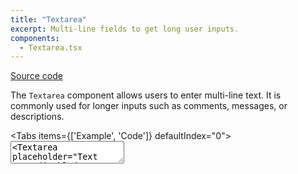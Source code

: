 ```yaml
---
title: "Textarea"
excerpt: Multi-line fields to get long user inputs.
components:
  - Textarea.tsx
---
```


[<i class="fa-brands fa-github"></i> Source code](https://github.com/vtex/faststore/tree/main/packages/components/src/atoms/Textarea)

The `Textarea` component allows users to enter multi-line text. It is commonly used for longer inputs such as comments, messages, or descriptions.

<Tabs items={['Example', 'Code']} defaultIndex="0">
  <Tab>
    <OverviewSection>
      <Textarea placeholder="Label" id="textareafield-default" />
      <Textarea placeholder="Text area disabled" id="textareafield-disabled" disabled />
    </OverviewSection>
  </Tab>
  <Tab>
    ```tsx
    import React from 'react'
    import { Textarea } from '@faststore/ui'
    export default function TextareaUsage() {
      return (
        <>
          <Textarea placeholder="Label" id="textareafield-default" />
          <Textarea placeholder="Text area disabled" id="textareafield-disabled" disabled />
        </>
      )
    }
    ```
  </Tab>
</Tabs>

---

## Usage

### Import the component

```tsx
import { Textarea } from '@faststore/ui'
```

### Import styles

To apply styles, include the following in your stylesheet:

```scss
@import '@faststore/ui/src/components/atoms/Textarea/styles.scss';
```

For details, see [Importing FastStore UI component styles](https://developers.vtex.com/docs/guides/faststore/using-themes-importing-ui-components-styles).

---

## Examples

### Disabled

<Tabs items={['Example', 'Code']} defaultIndex="0">
  <Tab>
    <OverviewSection>
      <Textarea placeholder="Text area disabled" id="textareafield-disabled" disabled />
    </OverviewSection>
  <Tab>
  <Tab>
    ```tsx
    import React from 'react'
    import { Textarea } from '@faststore/ui'
    export default function TextareaUsage() {
      return <Textarea placeholder="Text area disabled" id="textareafield-disabled" disabled />
    }
    ```
  </Tab>
</Tabs>

---

## Design tokens

<TokenTable>
  <TokenRow
    token="--fs-textarea-padding"
    value="var(--fs-spacing-1) var(--fs-spacing-2)"
  />
  <TokenRow
    token="--fs-textarea-height"
    value="calc(var(--fs-control-tap-size) * 3)"
  />
  <TokenDivider />
  <TokenRow
    token="--fs-textarea-bkg-color"
    value="var(--fs-color-body-bkg)"
    isColor
  />
  <TokenRow
    token="--fs-textarea-box-shadow"
    value="none"
  />
  <TokenRow
    token="--fs-textarea-box-shadow-hover"
    value="0 0 0 var(--fs-border-width) var(--fs-border-color-active)"
  />
  <TokenDivider />
  <TokenRow
    token="--fs-textarea-border-radius"
    value="var(--fs-border-radius)"
  />
  <TokenRow
    token="--fs-textarea-border-width"
    value="var(--fs-border-width)"
  />
  <TokenRow
    token="--fs-textarea-border-color"
    value="var(--fs-border-color)"
    isColor
  />
  <TokenRow
    token="--fs-textarea-border-color-hover"
    value="var(--fs-border-color-active)"
    isColor
  />
  <TokenDivider />
  <TokenRow
    token="--fs-textarea-text-color"
    value="var(--fs-color-text)"
    isColor
  />
  <TokenRow
    token="--fs-textarea-text-size"
    value="var(--fs-text-size-body)"
  />
  <TokenDivider />
  <TokenRow
    token="--fs-textarea-line-height"
    value="1.25"
  />
  <TokenDivider />
  <TokenRow
    token="--fs-textarea-transition-function"
    value="var(--fs-transition-function)"
  />
  <TokenRow
    token="--fs-textarea-transition-property"
    value="var(--fs-transition-property)"
  />
  <TokenRow
    token="--fs-textarea-transition-timing"
    value="var(--fs-transition-timing)"
  />
</TokenTable>

### Design tokens: Disabled

<TokenTable>
  <TokenRow
    token="--fs-textarea-disabled-bkg-color"
    value="var(--fs-color-disabled-bkg)"
    isColor
  />
  <TokenRow
    token="--fs-textarea-disabled-border-width"
    value="var(--fs-border-width)"
  />
  <TokenRow
    token="--fs-textarea-disabled-text-color"
    value="var(--fs-color-disabled-text)"
    isColor
  />
  <TokenRow
    token="--fs-textarea-disabled-border-color"
    value="var(--fs-border-color)"
    isColor
  />
</TokenTable>

---

## Data attributes

You can target and override `Badge` styles using the following data attributes:

`data-fs-textarea`

`data-fs-textarea-resize`

---

## Props

<ComponentPropsSection component="Textarea" />

---

## Best practices

### ✅ Do's

- Provide a [Label](https://developers.vtex.com/docs/guides/faststore/atoms-label) to help users understand the purpose of the form control.
- Ensure each `Textarea` has an associated `id` that matches the `for` attribute of its label.
- Use placeholders only for examples or hints, not as replacements for labels.
- Set a height that shows multiple lines without requiring immediate resizing.
- Add validation messages when specific input formats or lengths are required.
- Make disabled or error states visually clear and accessible to screen readers.

### ❌ Don’ts

- Don’t overuse resizing. If resizing is enabled, ensure it doesn’t break the layout or cause accessibility issues.
- Don’t use `Textarea` for short inputs. For single-line or brief text, such as names or emails, use the [Input](https://developers.vtex.com/docs/guides/faststore/atoms-input) component.

---

## Related components

<SectionList>
  <SectionItem
    title="TextareaField"
    description="TextareaField wraps a Textarea and its corresponding Label."
    actionPath="/docs/guides/faststore/molecules-textarea-field"
  >
    <TextareaField label="Label" id="textareafield-default" />
  </SectionItem>
</SectionList>

